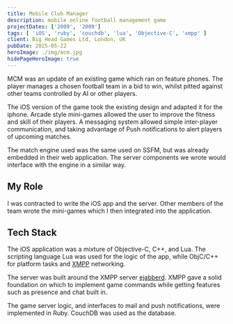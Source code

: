 ```yaml
---
title: Mobile Club Manager
description: mobile online football management game
projectDates: ['2009', '2009']
tags: [ 'iOS', 'ruby', 'couchdb', 'lua', 'Objective-C', 'xmpp' ]
client: Big Head Games Ltd, London, UK
pubDate: 2025-05-22
heroImage: ./img/mcm.jpg
hidePageHeroImage: true
---
```








MCM was an update of an existing game which ran on feature phones. The player manages 
a chosen football team in a bid to win, whilst pitted against other teams controlled 
by AI or other players.

The iOS version of the game took the existing design and adapted it for the iphone. 
Arcade style mini-games allowed the user to improve the fitness and skill of their 
players. A messaging system allowed simple inter-player communication, and taking 
advantage of Push notifications to alert players of upcoming matches.

The match engine used was the same used on SSFM, but was already embedded in their 
web application. The server components we wrote would interface with the engine in 
a similar way.

<div className="app-screens">
    <ImageModal src={imageApp1} alt="Mobile Club Manager" width={600} height={180} fit="cover" />
</div>

## My Role

I was contracted to write the iOS app and the server. Other members of the team wrote 
the mini-games which I then integrated into the application. 


## Tech Stack

The iOS application was a mixture of Objective-C, C++, and Lua. The scripting language 
Lua was used for the logic of the app, while ObjC/C++ for platform tasks and 
[XMPP](https://en.wikipedia.org/wiki/XMPP) networking.

The server was built around the XMPP server [ejabberd](https://www.ejabberd.im/). 
XMPP gave a solid foundation on which to implement game commands while getting 
features such as presence and chat built in.

The game server logic, and interfaces to mail and push notifications, were implemented 
in Ruby. CouchDB was used as the database.

